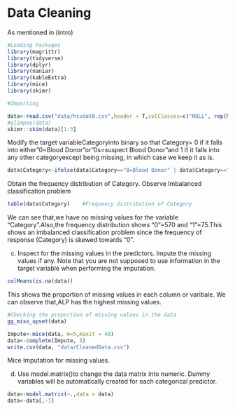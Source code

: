 # Data Cleaning {#data}

As mentioned in \ref(intro)

```r
#Loading Packages 
library(magrittr)
library(tidyverse)
library(dplyr)
library(naniar)
library(kableExtra)
library(mice)
library(skimr)
```


```r
#Importing

data<-read.csv("data/hcvdat0.csv",header = T,colClasses=c("NULL", rep(NA, 13))) 
#glimpse(data)
skimr::skim(data)[1:3]
```



Modify the target variableCategoryinto binary so that Category= 0 if it falls into either"0=Blood Donor"or"0s=suspect Blood Donor"and 1 if it falls into any other categoryexcept being missing, in which case we keep it as is.

```r
data$Category<-ifelse(data$Category=="0=Blood Donor" | data$Category=="0s=suspect Blood Donor",0,1)
```



Obtain the frequency distribution of Category. Observe  Imbalanced classification problem
```r
table(data$Category)    #Frequency distribution of Category
```
We can see that,we have no missing values for the variable "Category".Also,the frequency distribution shows "0"=570  and "1"=75.This shows an imbalanced classification problem since the frequency of response (Category) is skewed towards "0".



(c)  Inspect for the missing values in the predictors.  Impute the missing values if any. Note that you are not supposed to use information in the target variable when performing the imputation.

```r
colMeans(is.na(data))
```
This shows the proportion of missing values in each column or varibale. We can observe that,ALP has the highest missing values.

```r
#Checking the proportion of missing values in the data
gg_miss_upset(data)
```






```r
Impute<-mice(data, m=5,maxit = 40)
data<-complete(Impute, 5)
write.csv(data, "data/CleanedData.csv")
```


Mice Imputation for missing values. 



(d)  Use model.matrix()to change the data matrix into numeric.  Dummy variables will be automatically created for each categorical predictor.

```r
data<-model.matrix(~.,data = data)
data<-data[,-1]
```



